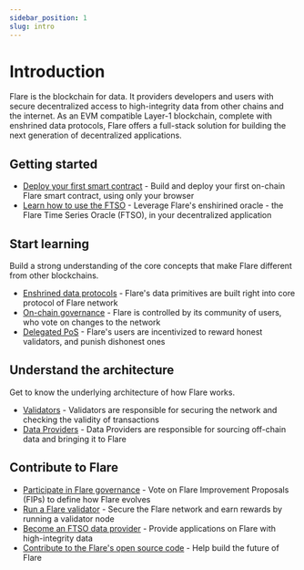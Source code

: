 ```yaml
---
sidebar_position: 1
slug: intro
---
```


# Introduction

Flare is the blockchain for data. It providers developers and users with secure decentralized access to high-integrity data from other chains and the internet. As an EVM compatible Layer-1 blockchain, complete with enshrined data protocols, Flare offers a full-stack solution for building the next generation of decentralized applications.

## Getting started

- [Deploy your first smart contract](../../blog/deploy-first-contract) - Build and deploy your first on-chain Flare smart contract, using only your browser
- [Learn how to use the FTSO](../../blog/learn-how-to-use-the-ftso) - Leverage Flare's enshirined oracle - the Flare Time Series Oracle (FTSO), in your decentralized application

## Start learning

Build a strong understanding of the core concepts that make Flare different from other blockchains.

- [Enshrined data protocols](../../blog/what-is-enshrining) - Flare's data primitives are built right into core protocol of Flare network
- [On-chain governance](on-chain-governance) - Flare is controlled by its community of users, who vote on changes to the network
- [Delegated PoS](../../blog/what-is-dpos) - Flare's users are incentivized to reward honest validators, and punish dishonest ones

## Understand the architecture

Get to know the underlying architecture of how Flare works.

- [Validators](../../blog/what-is-a-flare-validator) - Validators are responsible for securing the network and checking the validity of transactions
- [Data Providers](../../blog/what-is-a-flare-data-provider) - Data Providers are responsible for sourcing off-chain data and bringing it to Flare

## Contribute to Flare

- [Participate in Flare governance](../../blog/participate-in-flare-governance) - Vote on Flare Improvement Proposals (FIPs) to define how Flare evolves
- [Run a Flare validator](validator-nodes) - Secure the Flare network and earn rewards by running a validator node
- [Become an FTSO data provider](../../blog/become-a-data-provider) - Provide applications on Flare with high-integrity data
- [Contribute to the Flare's open source code](https://github.com/flare-foundation) - Help build the future of Flare
